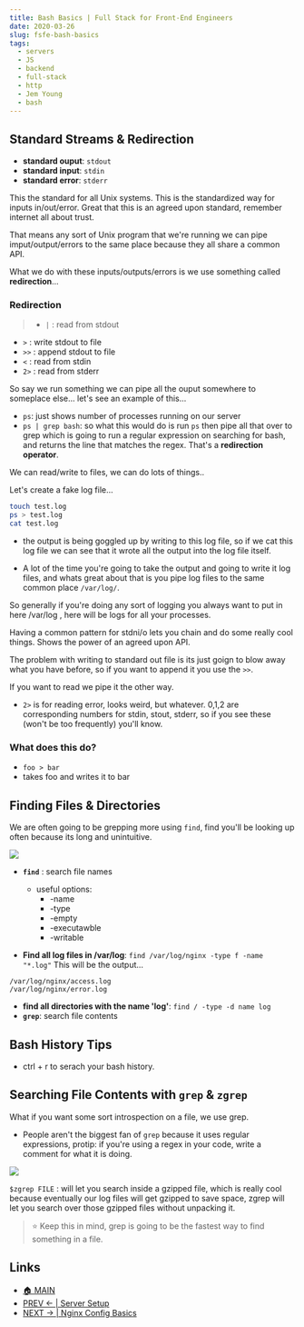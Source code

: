 ```yaml
---
title: Bash Basics | Full Stack for Front-End Engineers
date: 2020-03-26
slug: fsfe-bash-basics
tags:
  - servers
  - JS
  - backend
  - full-stack
  - http
  - Jem Young
  - bash 
---
```


## Standard Streams & Redirection
- **standard ouput**: `stdout`
- **standard input**: `stdin`
- **standard error**: `stderr`
 
This the standard for all Unix systems. This is the standardized way for inputs in/out/error. Great that this is an agreed upon standard, remember internet all about trust.

That means any sort of Unix program that we're running we can pipe imput/output/errors to the same place because they all share a common API.

What we do with these inputs/outputs/errors is we use something called **redirection**...

### Redirection 
>- `|` : read from stdout 
- `>` : write stdout to file 
- `>>` : append stdout to file
- `<` : read from stdin
- `2>` : read from stderr 

So say we run something we can pipe all the ouput somewhere to someplace else... let's see an example of this...

- `ps`: just shows number of processes running on our server 
- `ps | grep bash`: so what this would do is run `ps` then pipe all that over to grep which is going to run a regular expression on searching for bash, and returns the line that matches the regex. That's a **redirection operator**.

We can read/write to files, we can do lots of things..

Let's create a fake log file...
```bash
touch test.log 
ps > test.log 
cat test.log 
```
- the output is being goggled up by writing to this log file, so if we cat this log file we can see that it wrote all the output into the log file itself.

- A lot of the time you're going to take the output and going to write it log files, and whats great about that is you pipe log files to the same common place `/var/log/`.

So generally if you're doing any sort of logging you always want to put in here /var/log , here will be logs for all your processes. 

Having a common pattern for stdni/o lets you chain and do some really cool things. Shows the power of an agreed upon API.

The problem with writing to standard out file is its just goign to blow away what you have before, so if you want to append it you use the `>>`.

If you want to read we pipe it the other way.

- `2>` is for reading error, looks weird, but whatever. 0,1,2 are corresponding numbers for stdin, stout, stderr, so if you see these (won't be too frequently) you'll know.

### What does this do?
- `foo > bar`
- takes foo and writes it to bar

## Finding Files & Directories
We are often going to be grepping more using `find`, find you'll be looking up often because its long and unintuitive.

![](find.png)
- **`find`**  : search file names   
    - useful options: 
        - -name 
        - -type 
        - -empty
        - -executawble
        - -writable 

- **Find all log files in /var/log**: `find /var/log/nginx -type f -name "*.log"`
This will be the output...
``` noLineNumbers
/var/log/nginx/access.log
/var/log/nginx/error.log
```
- **find all directories with the name 'log'**: `find / -type -d name log`
- **`grep`**: search file contents 

## Bash History Tips
- ctrl + r to serach your bash history.

## Searching File Contents with `grep` & `zgrep`
What if you want some sort introspection on a file, we use grep.
- People aren't the biggest fan of `grep` because it uses regular expressions, protip: if you're using a regex in your code, write a comment for what it is doing.

![](grep.png)

`$zgrep FILE` : will let you search inside a gzipped file, which is really cool because eventually our log files will get gzipped to save space, zgrep will let you search over those gzipped files without unpacking it.

> ⭐ Keep this in mind, grep is going to be the fastest way to find something in a file.

## Links 
- [🏠 MAIN](/fsfe-intro)
- [PREV ← | Server Setup](/fsfe-server-setup)
- [NEXT → | Nginx Config Basics ](/fsfe-nginx-config)
